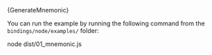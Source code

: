 
<CodeBlock className="language-typescript">
  {GenerateMnemonic}
</CodeBlock>

You can run the example by running the following command from the `bindings/node/examples/` folder:

<CodeBlock className="language-bash">
    node dist/01_mnemonic.js
</CodeBlock>
